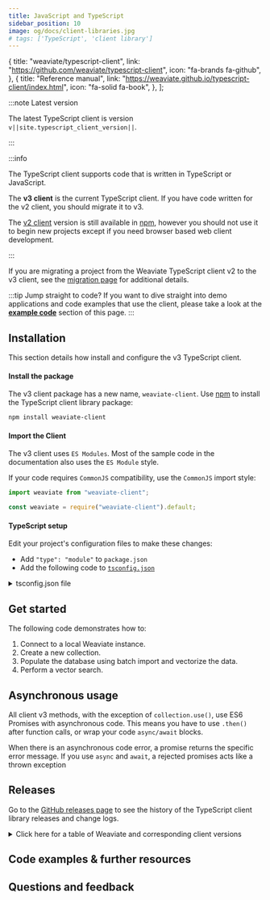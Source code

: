 ```yaml
---
title: JavaScript and TypeScript
sidebar_position: 10
image: og/docs/client-libraries.jpg
# tags: ['TypeScript', 'client library']
---
```



  {
    title: "weaviate/typescript-client",
    link: "https://github.com/weaviate/typescript-client",
    icon: "fa-brands fa-github",
  },
  {
    title: "Reference manual",
    link: "https://weaviate.github.io/typescript-client/index.html",
    icon: "fa-solid fa-book",
  },
];

:::note Latest version

The latest TypeScript client is version `v||site.typescript_client_version||`.

<QuickLinks items={typescriptCardsData} />

:::

:::info

The TypeScript client supports code that is written in TypeScript or JavaScript.

The **v3 client** is the current TypeScript client. If you have code written for the v2 client, you should migrate it to v3.

The [v2 client](./typescript-v2.mdx) version is still available in [npm](https://www.npmjs.com/package/weaviate-ts-client?activeTab=versions), however you should not use it to begin new projects except if you need browser based web client development.

:::


<TSClientIntro />

If you are migrating a project from the Weaviate TypeScript client v2 to the v3 client, see the [migration page](/docs/weaviate/client-libraries/typescript/v2_v3_migration) for additional details.

:::tip Jump straight to code?
If you want to dive straight into demo applications and code examples that use the client, please take a look at the **[example code](#code-examples--further-resources)** section of this page.
:::

## Installation

This section details how install and configure the v3 TypeScript client.

#### Install the package

The v3 client package has a new name, `weaviate-client`. Use [npm](https://www.npmjs.com/) to install the TypeScript client library package:

```bash
npm install weaviate-client
```

#### Import the Client

The v3 client uses `ES Modules`. Most of the sample code in the documentation also uses the `ES Module` style.

If your code requires `CommonJS` compatibility, use the `CommonJS` import style:

<Tabs groupId="languages">
<TabItem value="esm" label="ES Modules">

```ts
import weaviate from "weaviate-client";
```

</TabItem>
<TabItem value="cjs" label="CommonJS">

```ts
const weaviate = require("weaviate-client").default;
```

</TabItem>
</Tabs>

#### TypeScript setup

Edit your project's configuration files to make these changes:

- Add `"type": "module"` to `package.json`
- Add the following code to [`tsconfig.json`](https://www.typescriptlang.org/docs/handbook/tsconfig-json.html)

<details>
    <summary>tsconfig.json file</summary>

```json
{
  "compilerOptions": {
    "target": "ESNext",
    "module": "NodeNext",
    "moduleResolution": "NodeNext",
    "esModuleInterop": true,
    "skipLibCheck": true,
    "allowSyntheticDefaultImports": true,
    "strict": true
  },
  "include": ["src/index.ts"] // this compiles only src/.index.ts, to compile all .ts files, use ["*.ts"]
}
```

</details>

## Get started


<BasicPrereqs />

The following code demonstrates how to:

1. Connect to a local Weaviate instance.
1. Create a new collection.
1. Populate the database using batch import and vectorize the data.
1. Perform a vector search.

<FilteredTextBlock
  text={TSv3Code}
  startMarker="// START GetStarted"
  endMarker="// END GetStarted"
  language="js"
/>

## Asynchronous usage

All client v3 methods, with the exception of `collection.use()`, use ES6 Promises with asynchronous code. This means you have to use `.then()` after function calls, or wrap your code `async/await` blocks.

When there is an asynchronous code error, a promise returns the specific error message. If you use `async` and `await`, a rejected promises acts like a thrown exception


## Releases

Go to the [GitHub releases page](https://github.com/weaviate/typescript-client/releases) to see the history of the TypeScript client library releases and change logs.

<details>
  <summary>Click here for a table of Weaviate and corresponding client versions</summary>


<ReleaseHistory />

</details>

## Code examples & further resources


<CodeExamples />

## Questions and feedback


<DocsFeedback />

